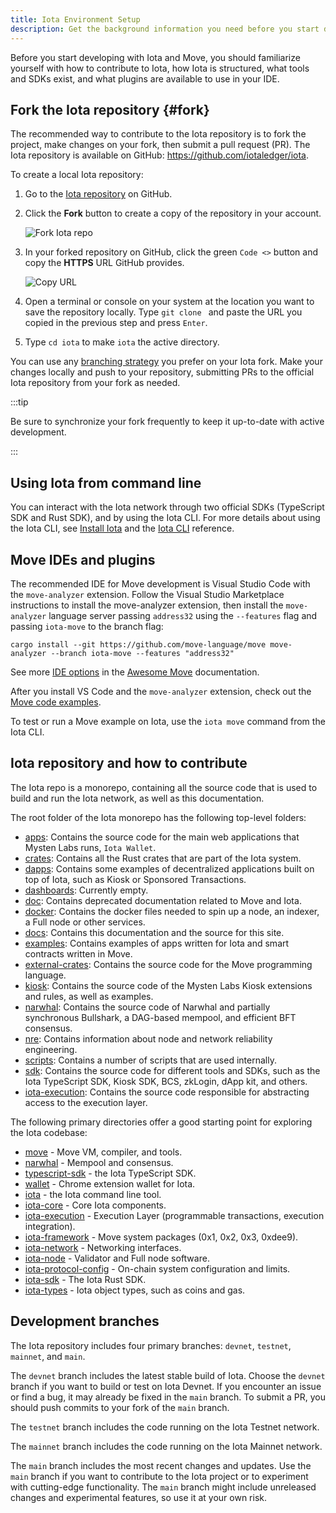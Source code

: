 ```yaml
---
title: Iota Environment Setup
description: Get the background information you need before you start developing on Iota. Learn the layout of the Iota monorepository and the suggested development environment for working with Move.
---
```


Before you start developing with Iota and Move, you should familiarize yourself with how to contribute to Iota, how Iota is structured, what tools and SDKs exist, and what plugins are available to use in your IDE.

## Fork the Iota repository {#fork}

The recommended way to contribute to the Iota repository is to fork the project, make changes on your fork, then submit a pull request (PR). The Iota repository is available on GitHub: https://github.com/iotaledger/iota.

To create a local Iota repository:

1. Go to the [Iota repository](https://github.com/iotaledger/iota) on GitHub.
1. Click the **Fork** button to create a copy of the repository in your account.

    ![Fork Iota repo](./images/fork.png)

1. In your forked repository on GitHub, click the green `Code <>` button and copy the **HTTPS** URL GitHub provides.

    ![Copy URL](./images/gh-url.png)

1. Open a terminal or console on your system at the location you want to save the repository locally. Type `git clone ` and paste the URL you copied in the previous step and press `Enter`.
1. Type `cd iota` to make `iota` the active directory.

You can use any [branching strategy](https://docs.github.com/en/pull-requests/collaborating-with-pull-requests/proposing-changes-to-your-work-with-pull-requests/creating-and-deleting-branches-within-your-repository) you prefer on your Iota fork. Make your changes locally and push to your repository, submitting PRs to the official Iota repository from your fork as needed.

:::tip

Be sure to synchronize your fork frequently to keep it up-to-date with active development.

:::


## Using Iota from command line

You can interact with the Iota network through two official SDKs (TypeScript SDK and Rust SDK), and by using the Iota CLI. For more details about using the Iota CLI, see [Install Iota](./iota-install.mdx) and the [Iota CLI](/references/cli.mdx) reference.

## Move IDEs and plugins

The recommended IDE for Move development is Visual Studio Code with the `move-analyzer` extension. Follow the Visual Studio Marketplace instructions to install the move-analyzer extension, then install the `move-analyzer` language server passing `address32` using the `--features` flag and passing `iota-move` to the branch flag:

```shell
cargo install --git https://github.com/move-language/move move-analyzer --branch iota-move --features "address32"
```

See more [IDE options](https://github.com/MystenLabs/awesome-move#ides) in the [Awesome Move](https://github.com/MystenLabs/awesome-move) documentation.

After you install VS Code and the `move-analyzer` extension, check out the [Move code examples](https://github.com/iotaledger/iota/tree/main/examples/move).

To test or run a Move example on Iota, use the `iota move` command from the Iota CLI.

## Iota repository and how to contribute

The Iota repo is a monorepo, containing all the source code that is used to build and run the Iota network, as well as this documentation.

The root folder of the Iota monorepo has the following top-level folders:

- [apps](https://github.com/iotaledger/iota/tree/main/apps): Contains the source code for the main web applications that Mysten Labs runs, `Iota Wallet`.
- [crates](https://github.com/iotaledger/iota/tree/main/crates): Contains all the Rust crates that are part of the Iota system.
- [dapps](https://github.com/iotaledger/iota/tree/main/dapps): Contains some examples of decentralized applications built on top of Iota, such as Kiosk or Sponsored Transactions.
- [dashboards](https://github.com/iotaledger/iota/tree/main/dashboards): Currently empty.
- [doc](https://github.com/iotaledger/iota/tree/main/doc): Contains deprecated documentation related to Move and Iota.
- [docker](https://github.com/iotaledger/iota/tree/main/docker): Contains the docker files needed to spin up a node, an indexer, a Full node or other services.
- [docs](https://github.com/iotaledger/iota/tree/main/docs): Contains this documentation and the source for this site.
- [examples](https://github.com/iotaledger/iota/tree/main/examples): Contains examples of apps written for Iota and smart contracts written in Move.
- [external-crates](https://github.com/iotaledger/iota/tree/main/external-crates): Contains the source code for the Move programming language.
- [kiosk](https://github.com/iotaledger/iota/tree/main/kiosk): Contains the source code of the Mysten Labs Kiosk extensions and rules, as well as examples.
- [narwhal](https://github.com/iotaledger/iota/tree/main/narwhal): Contains the source code of Narwhal and partially synchronous Bullshark, a DAG-based mempool, and efficient BFT consensus.
- [nre](https://github.com/iotaledger/iota/tree/main/nre): Contains information about node and network reliability engineering.
- [scripts](https://github.com/iotaledger/iota/tree/main/scripts): Contains a number of scripts that are used internally.
- [sdk](https://github.com/iotaledger/iota/tree/main/sdk): Contains the source code for different tools and SDKs, such as the Iota TypeScript SDK, Kiosk SDK, BCS, zkLogin, dApp kit, and others.
- [iota-execution](https://github.com/iotaledger/iota/tree/main/iota-execution): Contains the source code responsible for abstracting access to the execution layer.

The following primary directories offer a good starting point for exploring the Iota codebase:

- [move](https://github.com/iotaledger/iota/tree/main/external-crates/move) - Move VM, compiler, and tools.
- [narwhal](https://github.com/iotaledger/iota/tree/main/narwhal) - Mempool and consensus.
- [typescript-sdk](https://github.com/iotaledger/iota/tree/main/sdk/typescript/) - the Iota TypeScript SDK.
- [wallet](https://github.com/iotaledger/iota/tree/main/apps/wallet) - Chrome extension wallet for Iota.
- [iota](https://github.com/iotaledger/iota/tree/main/crates/iota) - the Iota command line tool.
- [iota-core](https://github.com/iotaledger/iota/tree/main/crates/iota-core) - Core Iota components.
- [iota-execution](https://github.com/iotaledger/iota/tree/main/iota-execution) - Execution Layer (programmable transactions, execution integration).
- [iota-framework](https://github.com/iotaledger/iota/tree/main/crates/iota-framework) - Move system packages (0x1, 0x2, 0x3, 0xdee9).
- [iota-network](https://github.com/iotaledger/iota/tree/main/crates/iota-network) - Networking interfaces.
- [iota-node](https://github.com/iotaledger/iota/tree/main/crates/iota-node) - Validator and Full node software.
- [iota-protocol-config](https://github.com/iotaledger/iota/tree/main/crates/iota-protocol-config) - On-chain system configuration and limits.
- [iota-sdk](https://github.com/iotaledger/iota/tree/main/crates/iota-sdk) - The Iota Rust SDK.
- [iota-types](https://github.com/iotaledger/iota/tree/main/crates/iota-types) - Iota object types, such as coins and gas.

## Development branches

The Iota repository includes four primary branches: `devnet`, `testnet`, `mainnet`, and `main`.

The `devnet` branch includes the latest stable build of Iota. Choose the `devnet` branch if you want to build or test on Iota Devnet. If you encounter an issue or find a bug, it may already be fixed in the `main` branch. To submit a PR, you should push commits to your fork of the `main` branch.

The `testnet` branch includes the code running on the Iota Testnet network.

The `mainnet` branch includes the code running on the Iota Mainnet network.

The `main` branch includes the most recent changes and updates. Use the `main` branch if you want to contribute to the Iota project or to experiment with cutting-edge functionality. The `main` branch might include unreleased changes and experimental features, so use it at your own risk.
